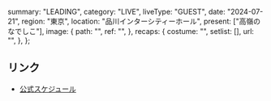   summary: "LEADING",
  category: "LIVE",
  liveType: "GUEST",
  date: "2024-07-21",
  region: "東京",
  location: "品川インターシティーホール",
  present: ["高嶺のなでしこ"],
  image: {
    path: "",
    ref: "",
  },
  recaps: {
    costume: "",
    setlist: [],
    url: "",
  },
};

## リンク

- [公式スケジュール](https://takanenonadeshiko.jp/?p=2214)
